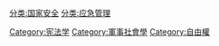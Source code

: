 {{catmain|紧急状态}}

[[Category:宪法学|Category:宪法学]]
[[Category:軍事社會學|Category:軍事社會學]]
[[分类:国家安全|分类:国家安全]]
[[分类:应急管理|分类:应急管理]]
[[Category:自由權|Category:自由權]]
